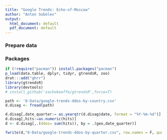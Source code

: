 ```yaml
---
title: "Google Trends: Echo-of-Moscow"
author: "Anton Sobolev"
output:
  html_document: default
  pdf_document: default
---
```

### Prepare data
### Packages
```r
if (!require("pacman")) install.packages("pacman")
p_load(data.table, dplyr, tidyr, gtrendsR, zoo)
drat:::add("ghrr") 
library(gtrendsR)
library(devtools)
# install_github('zachokeeffe/gtrendsR',force=T)
```

```r
path <- '0-Data/google-trends-ddos-by-country.csv'
d.disag <- fread(path)
```

```r
d.disag[,date_quarter:= as.yearqtr(d.disag$date, format = "%Y-%m-%d")]
d.disag[,hits:=as.numeric(hits)]
d <- d.disag[,.(ddos= sum(hits)), by = .(geo,date_quarter)]
```

```r
fwrite(d,"0-Data/google-trends-ddos-by-quarter.csv", row.names = F, quote = F, append = T)
```

